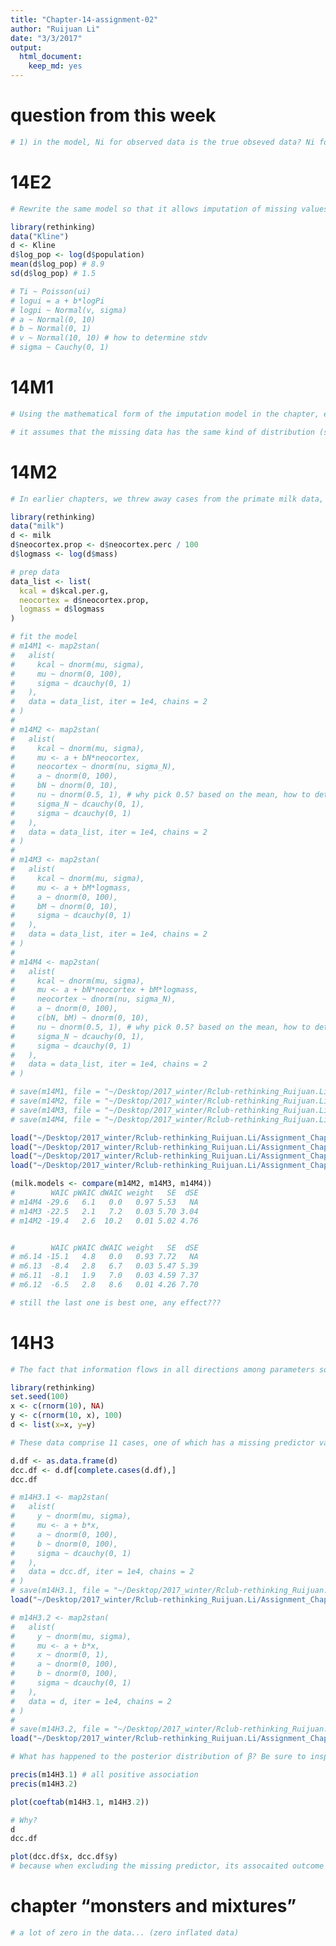 ```yaml
---
title: "Chapter-14-assignment-02"
author: "Ruijuan Li"
date: "3/3/2017"
output: 
  html_document: 
    keep_md: yes
---
```


# question from this week 
```r
# 1) in the model, Ni for observed data is the true obseved data? Ni for missing data is determined by the distribution? "The trick to imputation is to simultaneously model the predictor variable that has missing values together with the outcome variable" just to confirm...  
```

# 14E2
```r
# Rewrite the same model so that it allows imputation of missing values for log population. There aren't any missing values in the variable, but you can still write down a model formula that would imply imputation, if any values were missing. 

library(rethinking)
data("Kline")
d <- Kline
d$log_pop <- log(d$population)
mean(d$log_pop) # 8.9
sd(d$log_pop) # 1.5

# Ti ~ Poisson(ui)  
# logui = a + b*logPi
# logpi ~ Normal(v, sigma)
# a ~ Normal(0, 10)
# b ~ Normal(0, 1) 
# v ~ Normal(10, 10) # how to determine stdv  
# sigma ~ Cauchy(0, 1)  
```

# 14M1
```r
# Using the mathematical form of the imputation model in the chapter, explain what is being assumed about how the missing values were generated. 

# it assumes that the missing data has the same kind of distribution (same mean & stdv) as the data present. 
```

# 14M2
```r
# In earlier chapters, we threw away cases from the primate milk data, so we could use the neocortex variable. Now repeat the WAIC model comparison example from Chapter 6, but use imputation on the neocortex variable so that you can include all of the cases in the original data. The simplest form of imputation is acceptable. How are the model comparison results affected by being able to include all of the cases? 

library(rethinking)
data("milk")
d <- milk
d$neocortex.prop <- d$neocortex.perc / 100
d$logmass <- log(d$mass)

# prep data 
data_list <- list(
  kcal = d$kcal.per.g, 
  neocortex = d$neocortex.prop,  
  logmass = d$logmass
)

# fit the model 
# m14M1 <- map2stan(
#   alist(
#     kcal ~ dnorm(mu, sigma), 
#     mu ~ dnorm(0, 100), 
#     sigma ~ dcauchy(0, 1)
#   ), 
#   data = data_list, iter = 1e4, chains = 2
# ) 
# 
# m14M2 <- map2stan(
#   alist(
#     kcal ~ dnorm(mu, sigma), 
#     mu <- a + bN*neocortex, 
#     neocortex ~ dnorm(nu, sigma_N), 
#     a ~ dnorm(0, 100), 
#     bN ~ dnorm(0, 10), 
#     nu ~ dnorm(0.5, 1), # why pick 0.5? based on the mean, how to determine the prior of stddev??? 
#     sigma_N ~ dcauchy(0, 1), 
#     sigma ~ dcauchy(0, 1)
#   ), 
#   data = data_list, iter = 1e4, chains = 2
# )
# 
# m14M3 <- map2stan(
#   alist(
#     kcal ~ dnorm(mu, sigma), 
#     mu <- a + bM*logmass, 
#     a ~ dnorm(0, 100), 
#     bM ~ dnorm(0, 10), 
#     sigma ~ dcauchy(0, 1)
#   ), 
#   data = data_list, iter = 1e4, chains = 2
# )
# 
# m14M4 <- map2stan(
#   alist(
#     kcal ~ dnorm(mu, sigma), 
#     mu <- a + bN*neocortex + bM*logmass, 
#     neocortex ~ dnorm(nu, sigma_N), 
#     a ~ dnorm(0, 100), 
#     c(bN, bM) ~ dnorm(0, 10), 
#     nu ~ dnorm(0.5, 1), # why pick 0.5? based on the mean, how to determine the prior of stddev??? 
#     sigma_N ~ dcauchy(0, 1), 
#     sigma ~ dcauchy(0, 1)
#   ), 
#   data = data_list, iter = 1e4, chains = 2
# )

# save(m14M1, file = "~/Desktop/2017_winter/Rclub-rethinking_Ruijuan.Li/Assignment_Chapter_14/m14M1.Rdta")
# save(m14M2, file = "~/Desktop/2017_winter/Rclub-rethinking_Ruijuan.Li/Assignment_Chapter_14/m14M2.Rdta")
# save(m14M3, file = "~/Desktop/2017_winter/Rclub-rethinking_Ruijuan.Li/Assignment_Chapter_14/m14M3.Rdta")
# save(m14M4, file = "~/Desktop/2017_winter/Rclub-rethinking_Ruijuan.Li/Assignment_Chapter_14/m14M4.Rdta") 

load("~/Desktop/2017_winter/Rclub-rethinking_Ruijuan.Li/Assignment_Chapter_14/m14M1.Rdta")
load("~/Desktop/2017_winter/Rclub-rethinking_Ruijuan.Li/Assignment_Chapter_14/m14M2.Rdta")
load("~/Desktop/2017_winter/Rclub-rethinking_Ruijuan.Li/Assignment_Chapter_14/m14M3.Rdta")
load("~/Desktop/2017_winter/Rclub-rethinking_Ruijuan.Li/Assignment_Chapter_14/m14M4.Rdta")

(milk.models <- compare(m14M2, m14M3, m14M4))
#        WAIC pWAIC dWAIC weight   SE  dSE
# m14M4 -29.6   6.1   0.0   0.97 5.53   NA
# m14M3 -22.5   2.1   7.2   0.03 5.70 3.04
# m14M2 -19.4   2.6  10.2   0.01 5.02 4.76


#        WAIC pWAIC dWAIC weight   SE  dSE
# m6.14 -15.1   4.8   0.0   0.93 7.72   NA
# m6.13  -8.4   2.8   6.7   0.03 5.47 5.39
# m6.11  -8.1   1.9   7.0   0.03 4.59 7.37
# m6.12  -6.5   2.8   8.6   0.01 4.26 7.70

# still the last one is best one, any effect??? 
```

# 14H3 
```r
# The fact that information flows in all directions among parameters sometimes leads to rather unintuitive conclusions. Here's an example from missing data imputation, in which imputation of a single datum reverses the direction of an inferred relationship. Use these data: 

library(rethinking)
set.seed(100)
x <- c(rnorm(10), NA)
y <- c(rnorm(10, x), 100)
d <- list(x=x, y=y)

# These data comprise 11 cases, one of which has a missing predictor value. You can quickly confirm that a regression of y on x for only the complete cases indicates a strong positive relationship between the two variables. But now fit this model, imputing the one missing value for x: 

d.df <- as.data.frame(d)
dcc.df <- d.df[complete.cases(d.df),]
dcc.df

# m14H3.1 <- map2stan(
#   alist(
#     y ~ dnorm(mu, sigma), 
#     mu <- a + b*x, 
#     a ~ dnorm(0, 100), 
#     b ~ dnorm(0, 100), 
#     sigma ~ dcauchy(0, 1)
#   ), 
#   data = dcc.df, iter = 1e4, chains = 2
# )
# save(m14H3.1, file = "~/Desktop/2017_winter/Rclub-rethinking_Ruijuan.Li/Assignment_Chapter_14/m14H3.1.Rdata")
load("~/Desktop/2017_winter/Rclub-rethinking_Ruijuan.Li/Assignment_Chapter_14/m14H3.1.Rdata") 

# m14H3.2 <- map2stan(
#   alist(
#     y ~ dnorm(mu, sigma), 
#     mu <- a + b*x, 
#     x ~ dnorm(0, 1), 
#     a ~ dnorm(0, 100), 
#     b ~ dnorm(0, 100), 
#     sigma ~ dcauchy(0, 1)
#   ), 
#   data = d, iter = 1e4, chains = 2
# )
# 
# save(m14H3.2, file = "~/Desktop/2017_winter/Rclub-rethinking_Ruijuan.Li/Assignment_Chapter_14/m14H3.2.Rdata")
load("~/Desktop/2017_winter/Rclub-rethinking_Ruijuan.Li/Assignment_Chapter_14/m14H3.2.Rdata") 

# What has happened to the posterior distribution of β? Be sure to inspect the full density. Can you explain the change in inference? 

precis(m14H3.1) # all positive association 
precis(m14H3.2) 

plot(coeftab(m14H3.1, m14H3.2))

# Why? 
d
dcc.df 

plot(dcc.df$x, dcc.df$y)
# because when excluding the missing predictor, its assocaited outcome was also excluded, that makes the association appear to be positive, but when including that missing data and assume a similar datapoint as the present data, the correlation will be "skewed" by the very large outcome datapoint.
```

# chapter "monsters and mixtures" 
```r
# a lot of zero in the data... (zero inflated data)   
```
 


